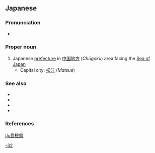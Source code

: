 ==Japanese==
{{ja-kanjitab|しま|ね|けん}}
{{wikipedia|Shimane Prefecture}}
{{wikipedia|lang=ja}}

===Pronunciation===
* {{ja-pron|しまねけん|acc=3|acc_ref=NHK}}

===Proper noun===
{{ja-pos|proper|しまねけん|kyu=島根縣}}

# Japanese [[prefecture]] in [[中国地方]] (''Chūgoku'') area facing the [[Sea of Japan]]
#* Capital city: [[松江]] (''Matsue'')

===See also===
* {{ja-r|出雲|^いずも}}
* {{ja-r|石見|^いわみ}}
* {{ja-r|隠岐|^おき}}
* {{list:prefectures of Japan/ja}}

===References===
<references/>

[[Category:ja:Prefectures of Japan|-32]]

[[ja:島根県]]